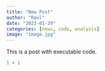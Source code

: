 ```yaml
---
title: "New Post"
author: "Raul"
date: "2023-01-29"
categories: [news, code, analysis]
image: "image.jpg"
---
```


This is a post with executable code.

```r
1 + 1
```
